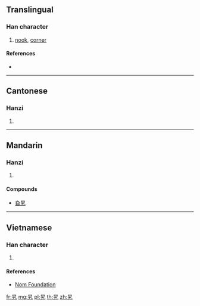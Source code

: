 {{also|旭}}
==Translingual==

===Han character===
{{Han char|rn=72|rad=日|as=02|sn=6|four=60417|canj=AKN|ids=⿱日九}}

# [[nook]], [[corner]]

====References====
* {{Han ref|kx=0490.041|hdz=21485.060|uh=65EF|ud=26095|bh=C9ED|bd=51693}}

----

==Cantonese==

===Hanzi===
{{yue-hanzi|jyut=[[lo1]]|y=lo1}}

# {{defn|lang=yue|sort=日02}}

----

==Mandarin==

===Hanzi===
{{cmn-hanzi|pin=[[lá]] ([[la2]]), [[xù]] ([[xu4]])|wg=la<sup>2</sup>, hsü<sup>4</sup>}}

# {{defn|lang=cmn|sort=日02}}

====Compounds====
* [[旮旯]]

----

==Vietnamese==

===Han character===
{{vi-readings|rs=日02|hanviet=lạp}}

# {{defn|lang=vi|sort=日02}}

====References====
* [http://nomfoundation.org/common/nom_details.php?codepoint=65ef Nom Foundation]

[[fr:旯]]
[[mg:旯]]
[[pl:旯]]
[[th:旯]]
[[zh:旯]]
